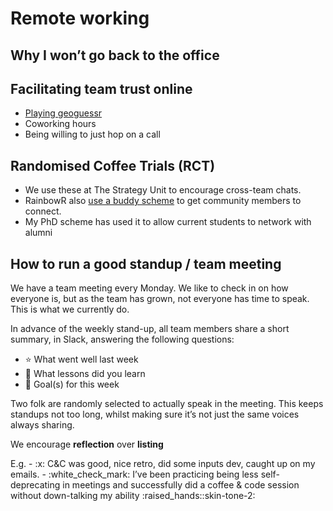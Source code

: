 # Remote working

## Why I won't go back to the office

## Facilitating team trust online 

- [Playing geoguessr](https://www.geoguessr.com/)
- Coworking hours
- Being willing to just hop on a call

## Randomised Coffee Trials (RCT)

- We use these at The Strategy Unit to encourage cross-team chats.
- RainbowR also [use a buddy scheme](https://rainbowr.org/buddies.html) to get community members to connect.
- My PhD scheme has used it to allow current students to network with alumni

## How to run a good standup / team meeting

We have a team meeting every Monday. We like to check in on how everyone is, but as the team has grown, not everyone has time to speak. This is what we currently do.

In advance of the weekly stand-up, all team members share a short summary, in Slack, answering the following questions:

- ⭐ What went well last week
- 🦉 What lessons did you learn
- 🎯 Goal(s) for this week

Two folk are randomly selected to actually speak in the meeting. This keeps standups not too long, whilst making sure it's not just the same voices always sharing.

We encourage **reflection** over **listing**

E.g.
- :x: C&C was good, nice retro, did some inputs dev, caught up on my emails.
- :white_check_mark: I've been practicing being less self-deprecating in meetings and successfully did a coffee & code session without down-talking my ability :raised_hands::skin-tone-2:

